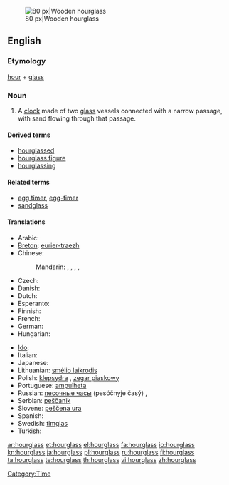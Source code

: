 [[Image:Wooden_hourglass_2.jpg|thumb|right|80 px|Wooden hourglass]]
==English==
{{wikipedia}}

===Etymology===
[[hour]] + [[glass]]

===Noun===
{{en-noun|sg=[[hour]][[glass]]|es}}

# A [[clock]] made of two [[glass]] vessels connected with a narrow passage, with sand flowing through that passage.

====Derived terms====
* [[hourglassed]]
* [[hourglass figure]]
* [[hourglassing]]

====Related terms====
* [[egg timer]], [[egg-timer]]
* [[sandglass]]

====Translations====
{{trans-top|clock}}
* Arabic: {{t|ar|ساعة رملية|f|tr=saa3a ramlíyya|sc=Arab}}
* [[Breton]]: [[eurier-traezh]] {{m}}
* Chinese:
*: Mandarin: {{t|zh|沙漏|tr=shālòu|sc=Hani}}, {{t|zh|沙鐘|sc=Hani}}, {{t|zh|沙钟|tr=shāzhōng|sc=Hani}}, {{t|zh|沙壺|sc=Hani}}, {{t|zh|沙壶|tr=shāhú|sc=Hani}}
* Czech: {{t-|cs|přesýpací hodiny|f|p}}
* Danish: {{t|da|timeglas|n}}
* Dutch: {{t+|nl|zandloper|m}}
* Esperanto: {{t-|eo|sablohorloĝo|xs=Esperanto}}
* Finnish: {{t+|fi|tiimalasi}}
* French: {{t+|fr|sablier|m}}
* German: {{t+|de|Sanduhr|f}}
* Hungarian: {{t-|hu|homokóra}}
{{trans-mid}}
* [[Ido]]: {{t+|io|sablo-horlojo|xs=Ido}}
* Italian: {{t+|it|clessidra|f}}
* Japanese: {{t|ja|砂時計|tr=すなどけい, sunadokei|sc=Jpan}}
* Lithuanian: [[smėlio laikrodis]] {{m}}
* Polish: [[klepsydra]] {{f}}, [[zegar piaskowy]] {{m}}
* Portuguese: [[ampulheta]] {{f}}
* Russian: [[песочные часы]] (pesóčnyje časý) {{m|p}}, {{t|ru|песочные часы|m|p|tr=pesóčnyje časý|sc=Cyrl}}
* Serbian: [[peščanik]] {{m}}
* Slovene: [[peščena ura]] {{f}}
* Spanish: {{t-|es|reloj de arena|m}}
* Swedish: [[timglas]] {{n}}
* Turkish: {{t+|tr|kum saati}}
{{trans-bottom}}

[[Category:Time]]

[[ar:hourglass]]
[[et:hourglass]]
[[el:hourglass]]
[[fa:hourglass]]
[[io:hourglass]]
[[kn:hourglass]]
[[ja:hourglass]]
[[pl:hourglass]]
[[ru:hourglass]]
[[fi:hourglass]]
[[ta:hourglass]]
[[te:hourglass]]
[[th:hourglass]]
[[vi:hourglass]]
[[zh:hourglass]]
